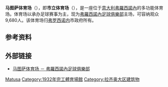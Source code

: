 {{Infobox stadium
| stadium_name      = 马图萨体育场
| nickname          = 
| image             = Stadio Matusa, Frosinone (2007).jpg
| location          = {{ITA}}[[弗罗西诺内|弗罗西诺内]]
| broke_ground      = 1932
| opened            = 1932
| renovated         = 2006
| closed            = 
| demolished        = 
| owner             = [[弗罗西诺内|弗罗西诺内]]市政府
| operator          = 
| surface           = 草地<br>100x65m
| construction_cost = 
| architect         = 
| former_names      = 
| tenants           = <center>[[弗羅西諾內足球俱樂部|弗羅西諾內足球俱樂部]]
| seating_capacity  = <center>9,680<ref>http://www.stadiumguide.com/stadio-matusa/</ref>
}}
'''马图萨体育场'''（{{lang-it|Stadio Matusa}}），即'''市立体育场'''（{{lang|it|Stadio Comunale}}），是一座位于[[意大利|意大利]][[弗羅西諾內|弗羅西諾內]]的多功能体育场。体育场以承办足球赛事为主，现为[[弗羅西諾內足球俱樂部|弗羅西諾內足球俱樂部]]主场，可容纳观众9,680人。该体育场归[[弗罗西诺内|弗罗西诺内]]市政府所有。

== 参考资料 ==
{{Reflist}}

== 外部链接 ==
*[http://www.frosinonecalcio.com/stadio.htm 马图萨体育场 － 弗羅西諾內足球俱樂部] {{Wayback|url=http://www.frosinonecalcio.com/stadio.htm |date=20061129120933 }}

{{coord|41|38|16|N|13|20|35|E|type:landmark_region:IT|display=title}}

[[Category:義大利足球場|Matusa]]
[[Category:1932年完工體育場館|Category:1932年完工體育場館]]
[[Category:拉齐奥大区建筑物|Category:拉齐奥大区建筑物]]